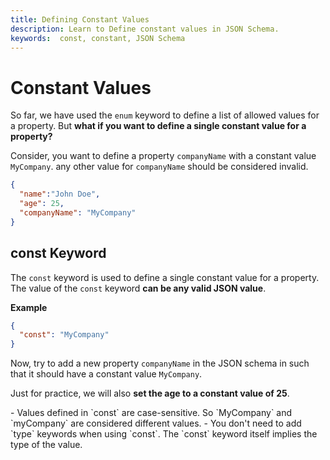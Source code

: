 ```yaml
---
title: Defining Constant Values
description: Learn to Define constant values in JSON Schema.
keywords:  const, constant, JSON Schema
---
```


# Constant Values

So far, we have used the `enum` keyword to define a list of allowed values for a property. But **what if you want to define a single constant value for a property?**

Consider, you want to define a property `companyName` with a constant value `MyCompany`. any other value for `companyName` should be considered invalid.

```json highlightLineStart={4}
{
  "name":"John Doe",
  "age": 25,
  "companyName": "MyCompany"
}
```

## const Keyword

The `const` keyword is used to define a single constant value for a property. The value of the `const` keyword **can be any valid JSON value**.

**Example**

```json
{
  "const": "MyCompany"
}
```

Now, try to add a new property `companyName` in the JSON schema in <SideEditorLink/> such that it should have a constant value `MyCompany`.

Just for practice, we will also **set the age to a constant value of 25**.




<GoodToKnowBox>
- Values defined in `const` are case-sensitive. So `MyCompany` and `myCompany` are considered different values.
- You don't need to add `type` keywords when using `const`. The `const` keyword itself implies the type of the value.
</GoodToKnowBox>